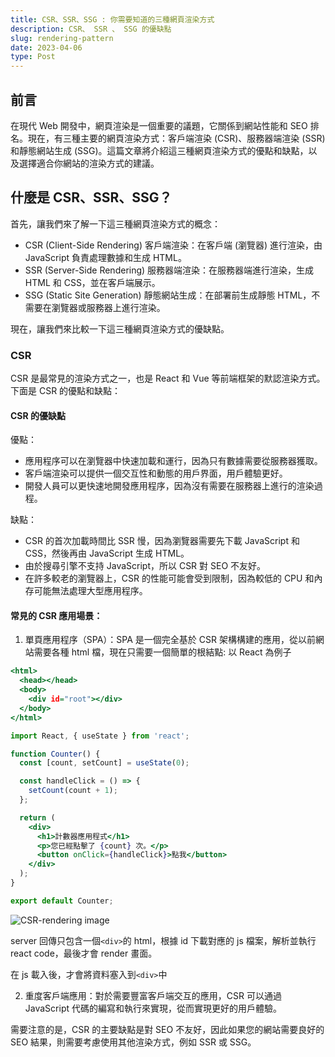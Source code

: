 ```yaml
---
title: CSR、SSR、SSG : 你需要知道的三種網頁渲染方式
description: CSR、 SSR 、 SSG 的優缺點
slug: rendering-pattern
date: 2023-04-06
type: Post
---
```


## 前言

在現代 Web 開發中，網頁渲染是一個重要的議題，它關係到網站性能和 SEO 排名。現在，有三種主要的網頁渲染方式：客戶端渲染 (CSR)、服務器端渲染 (SSR) 和靜態網站生成 (SSG)。這篇文章將介紹這三種網頁渲染方式的優點和缺點，以及選擇適合你網站的渲染方式的建議。

## 什麼是 CSR、SSR、SSG？

首先，讓我們來了解一下這三種網頁渲染方式的概念：

- CSR (Client-Side Rendering) 客戶端渲染：在客戶端 (瀏覽器) 進行渲染，由 JavaScript 負責處理數據和生成 HTML。
- SSR (Server-Side Rendering) 服務器端渲染：在服務器端進行渲染，生成 HTML 和 CSS，並在客戶端展示。
- SSG (Static Site Generation) 靜態網站生成：在部署前生成靜態 HTML，不需要在瀏覽器或服務器上進行渲染。

現在，讓我們來比較一下這三種網頁渲染方式的優缺點。

### CSR

CSR 是最常見的渲染方式之一，也是 React 和 Vue 等前端框架的默認渲染方式。下面是 CSR 的優點和缺點：

#### CSR 的優缺點

優點：

- 應用程序可以在瀏覽器中快速加載和運行，因為只有數據需要從服務器獲取。
- 客戶端渲染可以提供一個交互性和動態的用戶界面，用戶體驗更好。
- 開發人員可以更快速地開發應用程序，因為沒有需要在服務器上進行的渲染過程。

缺點：

- CSR 的首次加載時間比 SSR 慢，因為瀏覽器需要先下載 JavaScript 和 CSS，然後再由 JavaScript 生成 HTML。
- 由於搜尋引擎不支持 JavaScript，所以 CSR 對 SEO 不友好。
- 在許多較老的瀏覽器上，CSR 的性能可能會受到限制，因為較低的 CPU 和內存可能無法處理大型應用程序。

#### 常見的 CSR 應用場景：

1. 單頁應用程序（SPA）：SPA 是一個完全基於 CSR 架構構建的應用，從以前網站需要各種 html 檔，現在只需要一個簡單的根結點:
   以 React 為例子

```js:example.html showLineNumbers
<html>
  <head></head>
  <body>
    <div id="root"></div>
  </body>
</html>
```

```jsx:Counter.jsx showLineNumbers
import React, { useState } from 'react';

function Counter() {
  const [count, setCount] = useState(0);

  const handleClick = () => {
    setCount(count + 1);
  };

  return (
    <div>
      <h1>計數器應用程式</h1>
      <p>您已經點擊了 {count} 次。</p>
      <button onClick={handleClick}>點我</button>
    </div>
  );
}

export default Counter;
```

![CSR-rendering image](/images/csr-rendering.png)

server 回傳只包含一個`<div>`的 html，根據 id 下載對應的 js 檔案，解析並執行 react code，最後才會 render 畫面。

在 js 載入後，才會將資料塞入到`<div>`中

2. 重度客戶端應用：對於需要豐富客戶端交互的應用，CSR 可以通過 JavaScript 代碼的編寫和執行來實現，從而實現更好的用戶體驗。

需要注意的是，CSR 的主要缺點是對 SEO 不友好，因此如果您的網站需要良好的 SEO 結果，則需要考慮使用其他渲染方式，例如 SSR 或 SSG。

```

```

```

```
